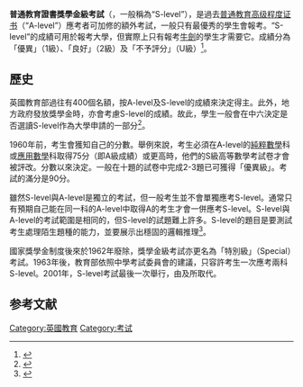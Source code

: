{{Infobox examination
| name                = 普通教育證書獎學金級考試
| image_name          =
| image_size          =
| image_alt           =
| caption             =
| acronym             = S-level
| type                =
| test_admin          =
| skills_tested       = 取決於科目
| purpose             =
| year_started        =  
| year_terminated     = <!-- {{End date|YYYY}}  -->
| score_range         = 1, 2 or U
| score_validity      =
| attempt_restriction = 
| regions             = 英國（除蘇格蘭）
| language            = 英語
| test_takers         =
| prerequisite        =
| fee                 = 
| score_users         =
| qualification_rate  = 
| free_label          =
| free                =
| website             = <!-- {{URL|example.com}} -->
}}

'''普通教育證書獎學金級考試'''（{{lang-en|Scholarship level}}，一般稱為“S-level”），是過去[[普通教育高级程度证书|普通教育高级程度证书]]（“A-level”）應考者可加修的額外考試，一般只有最優秀的學生會報考。“S-level”的成績可用於報考大學，但實際上只有報考[[牛劍|牛劍]]的學生才需要它。成績分為「優異」（1級）、「良好」（2級）及「不予評分」（U級）<ref>{{Cite book|title=Whitaker's almanack, 1991|last=Whitaker|first=Joseph|publisher=J Whitaker & Sons Ltd|year=1991|isbn=9780850212075|pages=443}}</ref>。

== 歷史 ==
英國教育部過往有400個{{link-en|國家獎學金|State Scholarship (UK)}}名額，按A-level及S-level的成績來決定得主。此外，地方政府發放獎學金時，亦會考慮S-level的成績。故此，學生一般會在中六決定是否選讀S-level作為大學申請的一部分<ref>{{Cite book|title=General Education in Grammar Schools: A Report|last=Association of Assistant Masters in Secondary Schools|publisher=Cambridge University Press|year=1962|pages=22}}</ref>。

1960年前，考生會獲知自己的分數。舉例來說，考生必須在A-level的[[純粹數學|純粹數學]]科或[[應用數學|應用數學]]科取得75分（即A級成績）或更高時，他們的S級高等數學考試卷才會被評改。分數以{{link-en|常模參照|Norm-referenced test}}來決定。一般在十題的試卷中完成2-3題已可獲得「優異級」。考試的滿分是90分。

雖然S-level與A-level是獨立的考試，但一般考生並不會單獨應考S-level。通常只有預期自己能在同一科的A-level中取得A的考生才會一併應考S-level。S-level與A-level的考試範圍是相同的，但S-level的試題難上許多。S-level的題目是要測試考生處理陌生題種的能力，並要展示出穩固的邏輯推理<ref>{{Cite journal|date=18 January 1962|title=School Science in Danger|journal=New Scientist|volume=272|pages=156}}</ref>。

國家獎學金制度後來於1962年廢除，獎學金級考試亦更名為「特別級」（Special）考試。1963年後，教育部依照中學考試委員會的建議，只容許考生一次應考兩科S-level。2001年，S-level考試最後一次舉行，由{{link-en|高級程度延伸級獎勵考試|Advanced Extension Award}}及{{link-en|劍橋大學中六考試|Sixth Term Examination Paper}}所取代。


==参考文献==
{{reflist}}


[[Category:英國教育|Category:英國教育]]
[[Category:考试|Category:考试]]